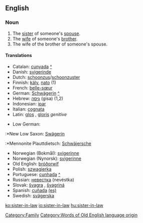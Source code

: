 ==English==

===Noun===
{{en-noun|sg=[[sister]]-in-[[law]]|pl=sisters-in-law}}
#The [[sister]] of someone's [[spouse]].
#The [[wife]] of someone's [[brother]].
#The wife of the brother of someone's spouse.

====Translations====
{{top}}
*Catalan: [[cunyada]] {{f}} [[:ca:cunyada|^]]
*Danish: [[svigerinde]] {{f}}
*Dutch: [[schoonzus]]/[[schoonzuster]] {{f}}
*Finnish: [[käly]], [[nato]] (1)
*French: [[belle-sœur]] {{f}}
*German: [[Schwägerin]] {{f}} [[:de:Schwägerin|^]]
*Hebrew: [[גִּיסָה|גיסה]] (gisa) {{f}} (1,2)
*Indonesian: [[ipar]]
*Italian: [[cognata]] {{f}}
*Latin: [[glos]] {{f}}, [[gloris]] ''genitive''
{{mid}}
*Low German:
:*New Low Saxon: [[Swägerin]] {{f}}
:*Mennonite Plauttdietsch: [[Schwäjersche]] {{f}}
*Norwegian (Bokmål): [[svigerinne]] {{f}}
*Norwegian (Nynorsk): [[svigerinne]] {{f}}
*Old English: [[bróðorwíf]] {{n}}
*Polish: [[szwagierka]] {{f}}
*Portuguese: [[cunhada]] {{f}} [[:pt:cunhada|^]]
*Russian: [[невестка]] (nevéstka) {{f}}
*Slovak: [[švagra]] {{f}}, [[švagriná]] {{f}}
*Spanish: [[cuñada]] {{f}} [[:es:cuñada|(es)]] 
*Swedish: [[svägerska]] {{f}}
{{bottom}}

[[Category:Family]]
[[Category:Words of Old English language origin]]

[[ko:sister-in-law]]
[[io:sister-in-law]]
[[hu:sister-in-law]]